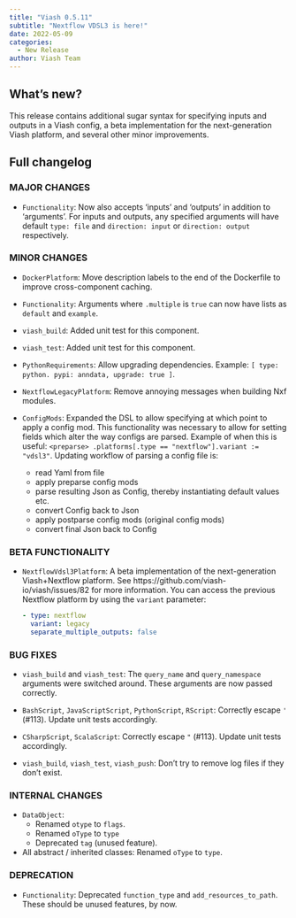 ```yaml
---
title: "Viash 0.5.11"
subtitle: "Nextflow VDSL3 is here!"
date: 2022-05-09
categories:
  - New Release
author: Viash Team
---
```


## What's new?

This release contains additional sugar syntax for specifying inputs and outputs in a Viash config, 
a beta implementation for the next-generation Viash platform, and several other minor improvements.

## Full changelog

### MAJOR CHANGES

* `Functionality`: Now also accepts 'inputs' and 'outputs' in addition to 'arguments'. For inputs and outputs,
  any specified arguments will have default `type: file` and `direction: input` or `direction: output` respectively.

### MINOR CHANGES

* `DockerPlatform`: Move description labels to the end of the Dockerfile to improve cross-component caching.

* `Functionality`: Arguments where `.multiple` is `true` can now have lists as `default` and `example`.

* `viash_build`: Added unit test for this component.

* `viash_test`: Added unit test for this component.

* `PythonRequirements`: Allow upgrading dependencies. Example: `[ type: python. pypi: anndata, upgrade: true ]`.

* `NextflowLegacyPlatform`: Remove annoying messages when building Nxf modules.

* `ConfigMods`: Expanded the DSL to allow specifying at which point to apply a config mod.
  This functionality was necessary to allow for setting fields which alter the way configs are parsed.
  Example of when this is useful: `<preparse> .platforms[.type == "nextflow"].variant := "vdsl3"`.
  Updating workflow of parsing a config file is:
    - read Yaml from file
    - apply preparse config mods
    - parse resulting Json as Config, thereby instantiating default values etc.
    - convert Config back to Json
    - apply postparse config mods (original config mods)
    - convert final Json back to Config

### BETA FUNCTIONALITY

* `NextflowVdsl3Platform`: A beta implementation of the next-generation Viash+Nextflow platform.
  See https://github.com/viash-io/viash/issues/82 for more information. You can access the previous Nextflow
  platform by using the `variant` parameter:
  ```yaml
  - type: nextflow
    variant: legacy
    separate_multiple_outputs: false
  ```

### BUG FIXES

* `viash_build` and `viash_test`: The `query_name` and `query_namespace` arguments were switched around. These arguments are now passed correctly.

* `BashScript`, `JavaScriptScript`, `PythonScript`, `RScript`: Correctly escape `'` (#113). Update unit tests accordingly.

* `CSharpScript`, `ScalaScript`: Correctly escape `"` (#113). Update unit tests accordingly.

* `viash_build`, `viash_test`, `viash_push`: Don't try to remove log files if they don't exist.

### INTERNAL CHANGES

* `DataObject`: 
  - Renamed `otype` to `flags`.
  - Renamed `oType` to `type`
  - Deprecated `tag` (unused feature).

* All abstract / inherited classes: Renamed `oType` to `type`.

### DEPRECATION

* `Functionality`: Deprecated `function_type` and `add_resources_to_path`. These should be 
  unused features, by now.
  
